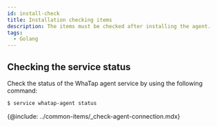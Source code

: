 ```yaml
---
id: install-check
title: Installation checking items
description: The items must be checked after installing the agent.
tags:
  - Golang
---
```



## Checking the service status

Check the status of the WhaTap agent service by using the following command:

```bash title='SH'
$ service whatap-agent status
```

<!-- 에이전트 연결 확인 -->

{@include: ../common-items/_check-agent-connection.mdx}  
